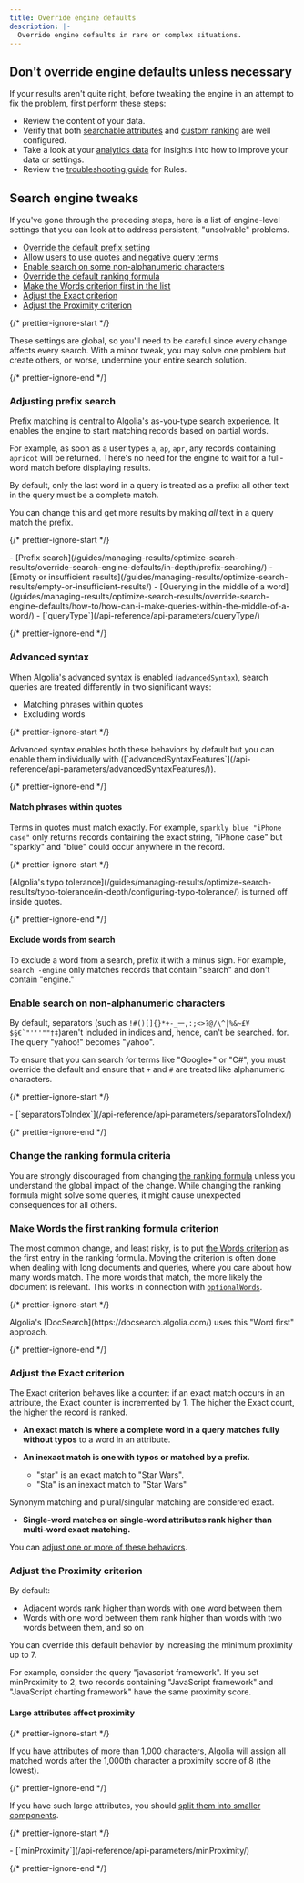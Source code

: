 ```yaml
---
title: Override engine defaults
description: |-
  Override engine defaults in rare or complex situations.
---
```


## Don't override engine defaults unless necessary

If your results aren't quite right, before tweaking the engine in an attempt to fix the problem, first perform these steps:

- Review the content of your data.
- Verify that both [searchable attributes](/guides/managing-results/must-do/searchable-attributes/) and [custom ranking](/guides/managing-results/must-do/custom-ranking/) are well configured.
- Take a look at your [analytics data](/guides/search-analytics/concepts/metrics/) for insights into how to improve your data or settings.
- Review the [troubleshooting guide](/guides/managing-results/rules/merchandising-and-promoting/) for Rules.

## Search engine tweaks

If you've gone through the preceding steps, here is a list of engine-level settings that you can look at to address persistent, "unsolvable" problems.

- [Override the default prefix setting](#adjusting-prefix-search)
- [Allow users to use quotes and negative query terms](#advanced-syntax)
- [Enable search on some non-alphanumeric characters](#enable-search-on-non-alphanumeric-characters)
- [Override the default ranking formula](#change-the-ranking-formula-criteria)
- [Make the Words criterion first in the list](#make-words-the-first-ranking-formula-criterion)
- [Adjust the Exact criterion](#adjust-the-exact-criterion)
- [Adjust the Proximity criterion](#adjust-the-proximity-criterion)

{/* prettier-ignore-start */}

<Note>
  These settings are global, so you'll need to be careful since every change affects every search. With a minor tweak, you may solve one problem but create others, or worse, undermine your entire search solution.
</Note>

{/* prettier-ignore-end */}

### Adjusting prefix search

Prefix matching is central to Algolia's as-you-type search experience.
It enables the engine to start matching records based on partial words.

For example, as soon as a user types `a`, `ap`, `apr`, any records containing `apricot` will be returned. There's no need for the engine to wait for a full-word match before displaying results.

By default, only the last word in a query is treated as a prefix: all other text in the query must be a complete match.

You can change this and get more results by making _all_ text in a query match the prefix.

{/* prettier-ignore-start */}

<Info>
  - [Prefix search](/guides/managing-results/optimize-search-results/override-search-engine-defaults/in-depth/prefix-searching/)
  - [Empty or insufficient results](/guides/managing-results/optimize-search-results/empty-or-insufficient-results/)
  - [Querying in the middle of a word](/guides/managing-results/optimize-search-results/override-search-engine-defaults/how-to/how-can-i-make-queries-within-the-middle-of-a-word/)
  - [`queryType`](/api-reference/api-parameters/queryType/)
</Info>

{/* prettier-ignore-end */}

### Advanced syntax

When Algolia's advanced syntax is enabled ([`advancedSyntax`](/api-reference/api-parameters/advancedSyntax/)), search queries are treated differently in two significant ways:

- Matching phrases within quotes
- Excluding words

{/* prettier-ignore-start */}

<Note>
  Advanced syntax enables both these behaviors by default but you can enable them individually with ([`advancedSyntaxFeatures`](/api-reference/api-parameters/advancedSyntaxFeatures/)).
</Note>

{/* prettier-ignore-end */}

#### Match phrases within quotes

Terms in quotes must match exactly. For example, `sparkly blue "iPhone case"` only returns records containing the exact string, "iPhone case" but "sparkly" and "blue" could occur anywhere in the record.

{/* prettier-ignore-start */}

<Note>
  [Algolia's typo tolerance](/guides/managing-results/optimize-search-results/typo-tolerance/in-depth/configuring-typo-tolerance/) is turned off inside quotes.
</Note>

{/* prettier-ignore-end */}

#### Exclude words from search

To exclude a word from a search, prefix it with a minus sign. For example, `search -engine` only matches records that contain "search" and don't contain "engine."

### Enable search on non-alphanumeric characters

By default, separators (such as ``!#()[]{}*+-_一,:;<>?@/\^|%&~£¥$§€`"'''""†‡``)aren't included in indices and, hence, can't be searched. for. The query "yahoo!" becomes "yahoo".

To ensure that you can search for terms like "Google+" or "C#", you must override the default and ensure that `+` and `#` are treated like alphanumeric characters.

{/* prettier-ignore-start */}

<Info>
  - [`separatorsToIndex`](/api-reference/api-parameters/separatorsToIndex/)
</Info>

{/* prettier-ignore-end */}

### Change the ranking formula criteria

You are strongly discouraged from changing [the ranking formula](/guides/managing-results/relevance-overview/in-depth/ranking-criteria/) unless you understand the global impact of the change. While changing the ranking formula might solve some queries, it might cause unexpected consequences for all others.

### Make Words the first ranking formula criterion

The most common change, and least risky, is to put [the Words criterion](/guides/managing-results/relevance-overview/in-depth/ranking-criteria/#words-if-applicable) as the first entry in the ranking formula.
Moving the criterion is often done when dealing with long documents and queries, where you care about how many words match.
The more words that match, the more likely the document is relevant.
This works in connection with [`optionalWords`](/api-reference/api-parameters/optionalWords/).

{/* prettier-ignore-start */}

<Note>
  Algolia's [DocSearch](https://docsearch.algolia.com/) uses this "Word first" approach.
</Note>

{/* prettier-ignore-end */}

### Adjust the Exact criterion

The Exact criterion behaves like a counter: if an exact match occurs in an attribute, the Exact counter is incremented by 1. The higher the Exact count, the higher the record is ranked.

- **An exact match is where a complete word in a query matches fully without typos** to a word in an attribute.
- **An inexact match is one with typos or matched by a prefix.**

  - "star" is an exact match to "Star Wars".
  - "Sta" is an inexact match to "Star Wars"

Synonym matching and plural/singular matching are considered exact.

- **Single-word matches on single-word attributes rank higher than multi-word exact matching.**

You can [adjust one or more of these behaviors](/guides/managing-results/optimize-search-results/override-search-engine-defaults/in-depth/adjust-exact-settings/).

### Adjust the Proximity criterion

By default:

- Adjacent words rank higher than words with one word between them
- Words with one word between them rank higher than words with two words between them, and so on

You can override this default behavior by increasing the minimum proximity up to 7.

For example, consider the query "javascript framework".
If you set minProximity to 2, two records containing "JavaScript framework" and "JavaScript charting framework" have the same proximity score.

#### Large attributes affect proximity

{/* prettier-ignore-start */}

<Note>
  If you have attributes of more than 1,000 characters, Algolia will assign all matched words after the 1,000th character a proximity score of 8 (the lowest).
</Note>

{/* prettier-ignore-end */}

If you have such large attributes, you should [split them into smaller components](/guides/sending-and-managing-data/prepare-your-data/how-to/indexing-long-documents/).

{/* prettier-ignore-start */}

<Info>
  - [`minProximity`](/api-reference/api-parameters/minProximity/)
</Info>

{/* prettier-ignore-end */}
